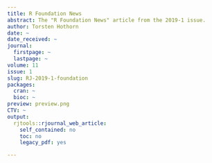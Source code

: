 ```yaml
---
title: R Foundation News
abstract: The "R Foundation News" article from the 2019-1 issue.
author: Torsten Hothorn
date: ~
date_received: ~
journal:
  firstpage: ~
  lastpage: ~
volume: 11
issue: 1
slug: RJ-2019-1-foundation
packages:
  cran: ~
  bioc: ~
preview: preview.png
CTV: ~
output:
  rjtools::rjournal_web_article:
    self_contained: no
    toc: no
    legacy_pdf: yes

---
```

